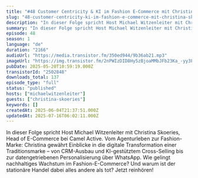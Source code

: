 ```yaml
---
title: "#48 Customer Centricity & KI im Fashion E-Commerce mit Christina Skoeries von Camel Active "
slug: "48-customer-centricity-ki-im-fashion-e-commerce-mit-christina-skoeries-von-camel-active"
description: "In dieser Folge spricht Host Michael Witzenleiter mit Christina Skoeries, Head of E-Commerce bei Camel Active. Vom Agenturleben zur Fashion-Marke: Christina gewährt Einblicke in die digitale Transformation einer Traditionsmarke – von CRM-Ausbau und KI-gestütztem Cross-Selling bis zur datengetriebenen Personalisierung über WhatsApp. Wie gelingt nachhaltiges Wachstum im Fashion-E-Commerce? Und warum ist der stationäre Handel dabei alles andere als tot? Jetzt reinhören!"
summary: "In dieser Folge spricht Host Michael Witzenleiter mit Christina Skoeries, Head of E-Commerce bei Camel Active. Vom Agenturleben zur Fashion-Marke: Christina gewährt Einblicke in die digitale Transformation einer Traditionsmarke – von CRM-Ausbau und KI-gestütztem Cross-Selling bis zur datengetriebenen Personalisierung über WhatsApp. Wie gelingt nachhaltiges Wachstum im Fashion-E-Commerce? Und warum ist der stationäre Handel dabei alles andere als tot? Jetzt reinhören!"
episode: 48
season: 1
language: "de"
duration: "2166"
audioUrl: "https://media.transistor.fm/350ed944/9b36ab21.mp3"
imageUrl: "https://img.transistor.fm/2nPWIzDID8Hy5zBjoaMMbJFb23Ka_-yy3FF0H7GPgMs/rs:fill:3000:3000:1/q:60/aHR0cHM6Ly9pbWct/dXBsb2FkLXByb2R1/Y3Rpb24udHJhbnNp/c3Rvci5mbS9jZGQ1/NDRjNDI4OWZkNTM0/Y2FkNzY4ZTRjZTJi/YzZhNy5qcGc.webp"
pubDate: 2025-05-20T10:59:19.000Z
transistorId: "2502848"
downloads_total: 137
episode_type: "full"
status: "published"
hosts: ["michaelwitzenleiter"]
guests: ["christina-skoeries"]
keywords: []
createdAt: 2025-06-04T21:37:51.000Z
updatedAt: 2025-07-16T06:02:11.000Z
---
```


In dieser Folge spricht Host Michael Witzenleiter mit Christina Skoeries, Head of E-Commerce bei Camel Active. Vom Agenturleben zur Fashion-Marke: Christina gewährt Einblicke in die digitale Transformation einer Traditionsmarke – von CRM-Ausbau und KI-gestütztem Cross-Selling bis zur datengetriebenen Personalisierung über WhatsApp. Wie gelingt nachhaltiges Wachstum im Fashion-E-Commerce? Und warum ist der stationäre Handel dabei alles andere als tot? Jetzt reinhören!
